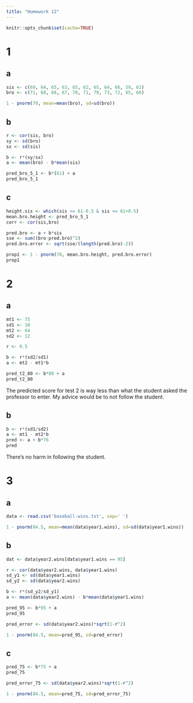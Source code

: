 ```yaml
---
title: "Homework 12"
---
```


```r
knitr::opts_chunk$set(cache=TRUE)
```

# 1

## a
```r
sis <- c(69, 64, 65, 63, 65, 62, 65, 64, 66, 59, 62)
bro <- c(71, 68, 66, 67, 70, 71, 70, 73, 72, 65, 66)

1 - pnorm(70, mean=mean(bro), sd=sd(bro)) 
```

## b
```r
r <- cor(sis, bro)
sy <- sd(bro)
sx <- sd(sis)

b <- r*(sy/sx)
a <- mean(bro) - b*mean(sis)

pred_bro_5_1 <- b*(61) + a
pred_bro_5_1
```

## c

```r
height.sis <- which(sis >= 61-0.5 & sis <= 61+0.5)
mean.bro.height <- pred_bro_5_1
corr <- cor(sis,bro)

pred.bro <- a + b*sis
sse <- sum((bro-pred.bro)^2)
pred.bro.error <- sqrt(sse/(length(pred.bro)-2))

prop1 <- 1 - pnorm(70, mean.bro.height, pred.bro.error)
prop1
```

# 2

## a

```r
mt1 <- 75
sd1 <- 10
mt2 <- 64
sd2 <- 12

r <- 0.5

b <- r*(sd2/sd1)
a <- mt2 - mt1*b

pred_t2_80 <- b*80 + a
pred_t2_80
```
The predicted score for test 2 is way less than what the student asked the professor to enter. My advice would be to
not follow the student.

## b

```r
b <- r*(sd1/sd2)
a <- mt1 - mt2*b
pred <- a + b*76
pred
```
There's no harm in following the student.

# 3

## a

```r
data <- read.csv('baseball-wins.txt', sep=' ')

1 - pnorm(84.5, mean=mean(data$year1.wins), sd=sd(data$year1.wins))
```

## b

```r
dat <- data$year2.wins[data$year1.wins == 95]

r <- cor(data$year2.wins, data$year1.wins)
sd_y1 <- sd(data$year1.wins)
sd_y2 <- sd(data$year2.wins)

b <- r*(sd_y2/sd_y1)
a <- mean(data$year2.wins) - b*mean(data$year1.wins)

pred_95 <- b*95 + a
pred_95

pred_error <- sd(data$year2.wins)*sqrt(1-r^2)

1 - pnorm(84.5, mean=pred_95, sd=pred_error)
```

## c

```r
pred_75 <- b*75 + a
pred_75

pred_error_75 <- sd(data$year2.wins)*sqrt(1-r^2)

1 - pnorm(84.5, mean=pred_75, sd=pred_error_75)
```